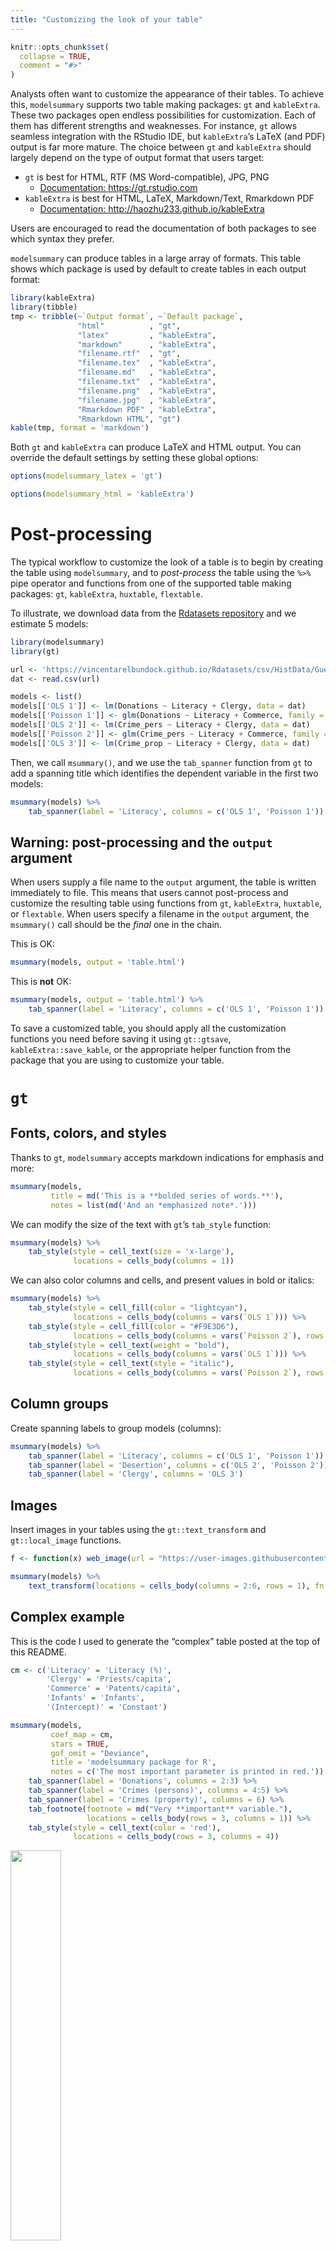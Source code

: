 ```yaml
---
title: "Customizing the look of your table"
---
```


```r
knitr::opts_chunk$set(
  collapse = TRUE,
  comment = "#>"
)
```

Analysts often want to customize the appearance of their tables. To achieve this, `modelsummary` supports two table making packages: `gt` and `kableExtra`. These two packages open endless possibilities for customization. Each of them has different strengths and weaknesses. For instance, `gt` allows seamless integration with the RStudio IDE, but `kableExtra`'s LaTeX (and PDF) output is far more mature. The choice between `gt` and `kableExtra` should largely depend on the type of output format that users target:

* `gt` is best for HTML, RTF (MS Word-compatible), JPG, PNG
    - [Documentation: https://gt.rstudio.com](https://gt.rstudio.com)
* `kableExtra` is best for HTML, LaTeX, Markdown/Text, Rmarkdown PDF
    - [Documentation: http://haozhu233.github.io/kableExtra](http://haozhu233.github.io/kableExtra)

Users are encouraged to read the documentation of both packages to see which syntax they prefer. 

`modelsummary` can produce tables in a large array of formats. This table shows which package is used by default to create tables in each output format:

```r
library(kableExtra)
library(tibble)
tmp <- tribble(~`Output format`, ~`Default package`,
               "html"          , "gt",
               "latex"         , "kableExtra",
               "markdown"      , "kableExtra",
               "filename.rtf"  , "gt",
               "filename.tex"  , "kableExtra",
               "filename.md"   , "kableExtra",
               "filename.txt"  , "kableExtra",
               "filename.png"  , "kableExtra",
               "filename.jpg"  , "kableExtra",
               "Rmarkdown PDF" , "kableExtra",
               "Rmarkdown HTML", "gt")
kable(tmp, format = 'markdown')
```

Both `gt` and `kableExtra` can produce LaTeX and HTML output. You can override the default settings by setting these global options:

```r
options(modelsummary_latex = 'gt')

options(modelsummary_html = 'kableExtra')
```

# Post-processing

The typical workflow to customize the look of a table is to begin by creating the table using `modelsummary`, and to *post-process* the table using the `%>%` pipe operator and functions from one of the supported table making packages: `gt`, `kableExtra`, `huxtable`, `flextable`. 

To illustrate, we download data from the [Rdatasets repository](https://vincentarelbundock.github.io/Rdatasets') and we estimate 5 models:

```r
library(modelsummary)
library(gt)

url <- 'https://vincentarelbundock.github.io/Rdatasets/csv/HistData/Guerry.csv'
dat <- read.csv(url)

models <- list()
models[['OLS 1']] <- lm(Donations ~ Literacy + Clergy, data = dat)
models[['Poisson 1']] <- glm(Donations ~ Literacy + Commerce, family = poisson, data = dat)
models[['OLS 2']] <- lm(Crime_pers ~ Literacy + Clergy, data = dat)
models[['Poisson 2']] <- glm(Crime_pers ~ Literacy + Commerce, family = poisson, data = dat)
models[['OLS 3']] <- lm(Crime_prop ~ Literacy + Clergy, data = dat)
```

Then, we call `msummary()`, and we use the `tab_spanner` function from `gt` to add a spanning title which identifies the dependent variable in the first two models:

```r
msummary(models) %>%
    tab_spanner(label = 'Literacy', columns = c('OLS 1', 'Poisson 1'))
```

## Warning: post-processing and the `output` argument

When users supply a file name to the `output` argument, the table is written immediately to file. This means that users cannot post-process and customize the resulting table using functions from `gt`, `kableExtra`, `huxtable`, or `flextable`. When users specify a filename in the `output` argument, the `msummary()` call should be the *final* one in the chain.

This is OK:

```r
msummary(models, output = 'table.html')
```

This is **not** OK:

```r
msummary(models, output = 'table.html') %>%
    tab_spanner(label = 'Literacy', columns = c('OLS 1', 'Poisson 1'))
```

To save a customized table, you should apply all the customization functions you need before saving it using `gt::gtsave`, `kableExtra::save_kable`, or the appropriate helper function from the package that you are using to customize your table.
 
# `gt`

## Fonts, colors, and styles

Thanks to `gt`, `modelsummary` accepts markdown indications for emphasis and more:

```r
msummary(models, 
         title = md('This is a **bolded series of words.**'),
         notes = list(md('And an *emphasized note*.')))
```

We can modify the size of the text with `gt`'s `tab_style` function: 

```r
msummary(models) %>%
    tab_style(style = cell_text(size = 'x-large'),
              locations = cells_body(columns = 1)) 
```

We can also color columns and cells, and present values in bold or italics:

```r
msummary(models) %>%
    tab_style(style = cell_fill(color = "lightcyan"), 
              locations = cells_body(columns = vars(`OLS 1`))) %>% 
    tab_style(style = cell_fill(color = "#F9E3D6"),
              locations = cells_body(columns = vars(`Poisson 2`), rows = 2:6)) %>%
    tab_style(style = cell_text(weight = "bold"), 
              locations = cells_body(columns = vars(`OLS 1`))) %>%
    tab_style(style = cell_text(style = "italic"), 
              locations = cells_body(columns = vars(`Poisson 2`), rows = 2:6))
```

## Column groups

Create spanning labels to group models (columns):

```r
msummary(models) %>%
    tab_spanner(label = 'Literacy', columns = c('OLS 1', 'Poisson 1')) %>%
    tab_spanner(label = 'Desertion', columns = c('OLS 2', 'Poisson 2')) %>%
    tab_spanner(label = 'Clergy', columns = 'OLS 3')
```

## Images

Insert images in your tables using the `gt::text_transform` and `gt::local_image` functions.

```r
f <- function(x) web_image(url = "https://user-images.githubusercontent.com/987057/82732352-b9aabf00-9cda-11ea-92a6-26750cf097d0.png", height = 80)

msummary(models) %>%
    text_transform(locations = cells_body(columns = 2:6, rows = 1), fn = f)
```

## Complex example

This is the code I used to generate the "complex" table posted at the top of this README.

```r
cm <- c('Literacy' = 'Literacy (%)',
        'Clergy' = 'Priests/capita',
        'Commerce' = 'Patents/capita', 
        'Infants' = 'Infants',
        '(Intercept)' = 'Constant')

msummary(models,
         coef_map = cm,
         stars = TRUE,
         gof_omit = "Deviance",
         title = 'modelsummary package for R',
         notes = c('The most important parameter is printed in red.')) %>%
    tab_spanner(label = 'Donations', columns = 2:3) %>%
    tab_spanner(label = 'Crimes (persons)', columns = 4:5) %>%
    tab_spanner(label = 'Crimes (property)', columns = 6) %>%
    tab_footnote(footnote = md("Very **important** variable."),
                 locations = cells_body(rows = 3, columns = 1)) %>%
    tab_style(style = cell_text(color = 'red'),
              locations = cells_body(rows = 3, columns = 4))
```

<img src="https://user-images.githubusercontent.com/987057/82853752-90558300-9ed4-11ea-88af-12cf20cb367f.png" width="40%">

# `kableExtra`

Note that compiling this LaTeX table requires loading the `booktabs` and `xcolor` packages in the preamble of your LaTeX or Rmarkdown document.

The `gt` LaTeX render engine is still immature. Until it improves, I strongly recommend that users turn to `kableExtra` to produce LaTeX tables. This package offers robust functions that allow a lot of customization. A simple LaTeX table can be produced as follows:

```r
msummary(models, output = 'latex')
```

We can use functions from the `kableExtra` package to customize this table, with bold and colored cells, column spans, and more. 

## Fonts, colors and styles

The `row_spec` and `column_spec` allow users to change the styling of their tables. For instance, this code creates a table where the first column is in bold blue text on pink background:

```r
msummary(models, output = 'latex') %>%
    row_spec(1, bold = TRUE, color = 'blue', background = 'pink')
```

## Column groups

You can define column group labels using `kableExtra`'s `add_header_above` function:

```
msummary(models, output = 'latex') %>%
    add_header_above(c(" " = 1, 
                       "Donations" = 2, 
                       "Crimes (person)" = 2, 
                       "Crimes (property)" = 1))
```

## Complex example

```r
cm <- c('Literacy' = 'Literacy (%)',
        'Clergy' = 'Priests/capita',
        'Commerce' = 'Patents/capita',
        'Infants' = 'Infants',
        '(Intercept)' = 'Constant')

msummary(models,
    coef_map = cm,
    stars = TRUE,
    gof_omit = "Deviance",
    title = 'modelsummary package for R',
    notes = c('First custom note to contain text.',
              'Second custom note with different content.')) %>%
    add_header_above(c(" " = 1, 
                       "Donations" = 2, 
                       "Crimes (person)" = 2, 
                       "Crimes (property)" = 1))
   row_spec(3, bold = TRUE, color = 'blue', background = 'pink')
```

<img src="https://user-images.githubusercontent.com/987057/82732382-e068f580-9cda-11ea-8924-331550f8f1e8.png" width="40%">

